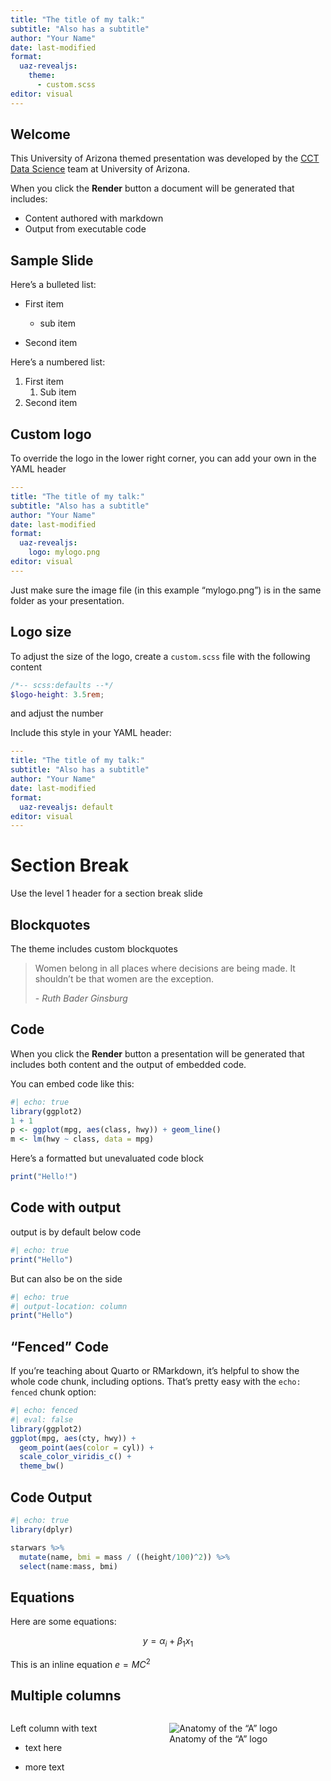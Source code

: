 ```yaml
---
title: "The title of my talk:"
subtitle: "Also has a subtitle"
author: "Your Name"
date: last-modified
format: 
  uaz-revealjs: 
    theme:
      - custom.scss
editor: visual
---
```


## Welcome

This University of Arizona themed presentation was developed by the [CCT Data Science](https://datascience.cct.arizona.edu/) team at University of Arizona.

When you click the **Render** button a document will be generated that includes:

-   Content authored with markdown
-   Output from executable code

## Sample Slide

Here's a bulleted list:

-   First item

    -   sub item

-   Second item

Here's a numbered list:

1.  First item
    1.  Sub item
2.  Second item

## Custom logo

To override the logo in the lower right corner, you can add your own in the YAML header

``` yaml
---
title: "The title of my talk:"
subtitle: "Also has a subtitle"
author: "Your Name"
date: last-modified
format: 
  uaz-revealjs: 
    logo: mylogo.png
editor: visual
---
```

Just make sure the image file (in this example "mylogo.png") is in the same folder as your presentation.

## Logo size

To adjust the size of the logo, create a `custom.scss` file with the following content

``` scss
/*-- scss:defaults --*/
$logo-height: 3.5rem;
```

and adjust the number

Include this style in your YAML header:

``` yaml
---
title: "The title of my talk:"
subtitle: "Also has a subtitle"
author: "Your Name"
date: last-modified
format: 
  uaz-revealjs: default
editor: visual
---
```

# Section Break

Use the level 1 header for a section break slide

## Blockquotes

The theme includes custom blockquotes

> Women belong in all places where decisions are being made.
> It shouldn't be that women are the exception.
>
> \- *Ruth Bader Ginsburg*

## Code

When you click the **Render** button a presentation will be generated that includes both content and the output of embedded code.

You can embed code like this:

```r
#| echo: true
library(ggplot2)
1 + 1
p <- ggplot(mpg, aes(class, hwy)) + geom_line()
m <- lm(hwy ~ class, data = mpg)
```

Here's a formatted but unevaluated code block

``` r
print("Hello!")
```

## Code with output

output is by default below code

```r
#| echo: true
print("Hello")
```

But can also be on the side

```r
#| echo: true
#| output-location: column
print("Hello")
```

## "Fenced" Code

If you're teaching about Quarto or RMarkdown, it's helpful to show the whole code chunk, including options.
That's pretty easy with the `echo: fenced` chunk option:

```r
#| echo: fenced
#| eval: false
library(ggplot2)
ggplot(mpg, aes(cty, hwy)) +
  geom_point(aes(color = cyl)) +
  scale_color_viridis_c() +
  theme_bw()
```

## Code Output

```r
#| echo: true
library(dplyr)

starwars %>% 
  mutate(name, bmi = mass / ((height/100)^2)) %>% 
  select(name:mass, bmi)
```

## Equations

Here are some equations:

$$
y = \alpha_i + \beta_1x_1
$$

This is an inline equation $e = MC^2$

## Multiple columns

::: columns
::: {.column width="40%"}
Left column with text

-   text here

-   more text
:::

::: {.column width="60%"}
![Anatomy of the "A" logo](https://marcom.arizona.edu/sites/default/files/styles/az_natural/public/2023-11/Block%20A%20Anatomy%20Graphic.png?itok=Nxc_47cw){#fig-logo}
:::
:::
